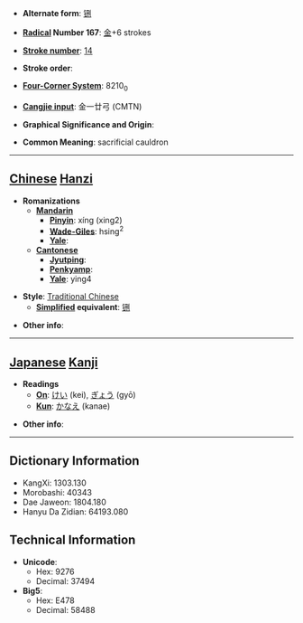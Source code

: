 * '''Alternate form''': [[铏]]

* '''[[Wiktionary:Chinese radical index| Radical]] Number 167''': [[Wiktionary:Chinese radical index 金|金]]+6 strokes

* '''[[Wiktionary:Chinese total strokes index|Stroke number]]''': [[Wiktionary:Chinese total strokes index 14|14]]

* '''Stroke order''': 

* '''[[Wiktionary:Chinese four corner index|Four-Corner System]]''': 8210<sub>0</sub>

* '''[[Wiktionary:Chinese Cangjie index|Cangjie input]]''': 金一廿弓 (CMTN)

* '''Graphical Significance and Origin''': 

* '''Common Meaning''': sacrificial cauldron

----

== [[Chinese]] [[Hanzi]] ==

* '''Romanizations'''
** '''[[Mandarin]]'''
*** '''[[Pinyin]]''': xíng (xing2)
*** '''[[Wade-Giles]]''': hsing<sup>2</sup>
*** '''[[Yale]]''': 
** '''[[Cantonese]]'''
*** '''[[Jyutping]]''':
*** '''[[Penkyamp]]''': 
*** '''[[Yale]]''': ying4

* '''Style''': [[Traditional Chinese]] 
** '''[[Simplified Chinese|Simplified]] equivalent''': [[铏]]

* '''Other info''': 

----

== [[Japanese]] [[Kanji]] ==

* '''Readings'''
** '''[[On]]''': [[けい]] (kei), [[ぎょう]] (gyō)
** '''[[Kun]]''': [[かなえ]] (kanae)

* '''Other info''':  

----

== Dictionary Information ==

* KangXi: 1303.130
* Morobashi: 40343
* Dae Jaweon: 1804.180
* Hanyu Da Zidian: 64193.080

== Technical Information ==

* '''Unicode''':
** Hex: 9276
** Decimal: 37494
* '''Big5''':
** Hex: E478
** Decimal: 58488